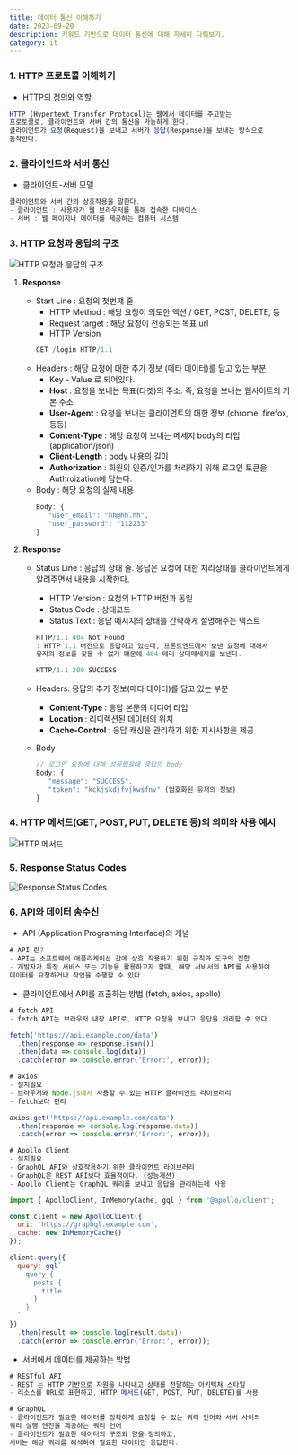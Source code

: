 ```yaml
---
title: 데이터 통신 이해하기
date: 2023-09-20
description: 키워드 기반으로 데이터 통신에 대해 자세히 다뤄보기.
category: it
---
```


### 1. HTTP 프로토콜 이해하기

- HTTP의 정의와 역할

```jsx
HTTP (Hypertext Transfer Protocol)는 웹에서 데이터를 주고받는
프로토콜로, 클라이언트와 서버 간의 통신을 가능하게 한다.
클라이언트가 요청(Request)을 보내고 서버가 응답(Response)을 보내는 방식으로
동작한다.
```

### 2. 클라이언트와 서버 통신

- 클라이언트-서버 모델

```jsx
클라이언트와 서버 간의 상호작용을 말한다.
- 클라이언트 : 사용자가 웹 브라우저를 통해 접속한 디바이스
- 서버 : 웹 페이지나 데이터를 제공하는 컴퓨터 시스템
```

### 3. HTTP 요청과 응답의 구조

![HTTP 요청과 응답의 구조](/images/blog/http_01.png)

1. **Response**
   - Start Line : 요청의 첫번쨰 줄
     - HTTP Method : 해당 요청이 의도한 액션 / GET, POST, DELETE, 등
     - Request target : 해당 요청이 전송되는 목표 url
     - HTTP Version
     ```jsx
     GET /login HTTP/1.1
     ```
   - Headers : 해당 요청에 대한 추가 정보 (메타 데이터)를 담고 있는 부분
     - Key - Value 로 되어있다.
     - **Host** : 요청을 보내는 목표(타겟)의 주소. 즉, 요청을 보내는 웹사이트의 기본 주소
     - **User-Agent** : 요청을 보내는 클라이언트의 대한 정보 (chrome, firefox, 등등)
     - **Content-Type** : 해당 요청이 보내는 메세지 body의 타입 (application/json)
     - **Client-Length** : body 내용의 길이
     - **Authorization** : 회원의 인증/인가를 처리하기 위해 로그인 토큰을 Authroization에 담는다.
   - Body : 해당 요청의 실제 내용
     ```jsx
     Body: {
     	"user_email": "hh@hh.hh",
     	"user_password": "112233"
     }
     ```
2. **Response**

   - Status Line : 응답의 상태 줄. 응답은 요청에 대한 처리상태를 클라이언트에게 알려주면서 내용을 시작한다.

     - HTTP Version : 요청의 HTTP 버전과 동일
     - Status Code : 상태코드
     - Status Text : 응답 메시지의 상태를 간략하게 설명해주는 텍스트

     ```jsx
     HTTP/1.1 404 Not Found
     : HTTP 1.1 버전으로 응답하고 있는데, 프론트엔드에서 보낸 요청에 대해서
     유저의 정보를 찾을 수 없기 떄문에 404 에러 상태메세지를 보낸다.

     HTTP/1.1 200 SUCCESS
     ```

   - Headers: 응답의 추가 정보(메타 데이터)를 담고 있는 부분
     - **Content-Type** : 응답 본문의 미디어 타입
     - **Location** : 리디렉션된 데이터의 위치
     - **Cache-Control** : 응답 캐싱을 관리하기 위한 지시사항을 제공
   - Body
     ```jsx
     // 로그인 요청에 대해 성공했을때 응답의 body
     Body: {
     	"message": "SUCCESS",
     	"token": "kckjskdjfvjkwsfnv" (암호화된 유저의 정보)
     }
     ```

### 4. HTTP 메서드(GET, POST, PUT, DELETE 등)의 의미와 사용 예시

![HTTP 메서드](/images/blog/http_02.png)

### 5. Response Status Codes

![Response Status Codes](/images/blog/http_03.png)

### 6. API와 데이터 송수신

- API (Application Programing Interface)의 개념

```jsx
# API 란?
- API는 소프트웨어 애플리케이션 간에 상호 작용하기 위한 규칙과 도구의 집합
- 개발자가 특정 서비스 또는 기능을 활용하고자 할때, 해당 서비서의 API를 사용하여
데이터를 요청하거나 작업을 수행할 수 있다.
```

- 클라이언트에서 API를 호출하는 방법 (fetch, axios, apollo)

```jsx
# fetch API
- fetch API는 브라우저 내장 API로, HTTP 요청을 보내고 응답을 처리할 수 있다.

fetch('https://api.example.com/data')
  .then(response => response.json())
  .then(data => console.log(data))
  .catch(error => console.error('Error:', error));
```

```jsx
# axios
- 설치필요
- 브라우저와 Node.js에서 사용할 수 있는 HTTP 클라이언트 라이브러리
- fetch보다 편리

axios.get('https://api.example.com/data')
  .then(response => console.log(response.data))
  .catch(error => console.error('Error:', error));
```

```jsx
# Apollo Client
- 설치필요
- GraphQL API와 상호작용하기 위한 클라이언트 라이브러리
- GraphQL은 REST API보다 효율적이다. (성능개션)
- Apollo Client는 GraphQL 쿼리를 보내고 응답을 관리하는데 사용

import { ApolloClient, InMemoryCache, gql } from '@apollo/client';

const client = new ApolloClient({
  uri: 'https://graphql.example.com',
  cache: new InMemoryCache()
});

client.query({
  query: gql`
    query {
      posts {
        title
      }
    }
  `
})
  .then(result => console.log(result.data))
  .catch(error => console.error('Error:', error));
```

- 서버에서 데이터를 제공하는 방법

```jsx
# RESTful API
- REST 는 HTTP 기반으로 자원을 나타내고 상태를 전달하는 아키텍쳐 스타일
- 리소스를 URL로 표현하고, HTTP 메서드(GET, POST, PUT, DELETE)를 사용

# GraphQL
- 클라이언트가 필요한 데이터를 정확하게 요청할 수 있는 쿼리 언어와 서버 사이의
쿼리 실행 엔진을 제공하는 쿼리 언어
- 클라이언트가 필요한 데이터의 구조와 양을 정의하고,
서버는 해당 쿼리를 해석하여 필요한 데이터만 응답한다.
```
